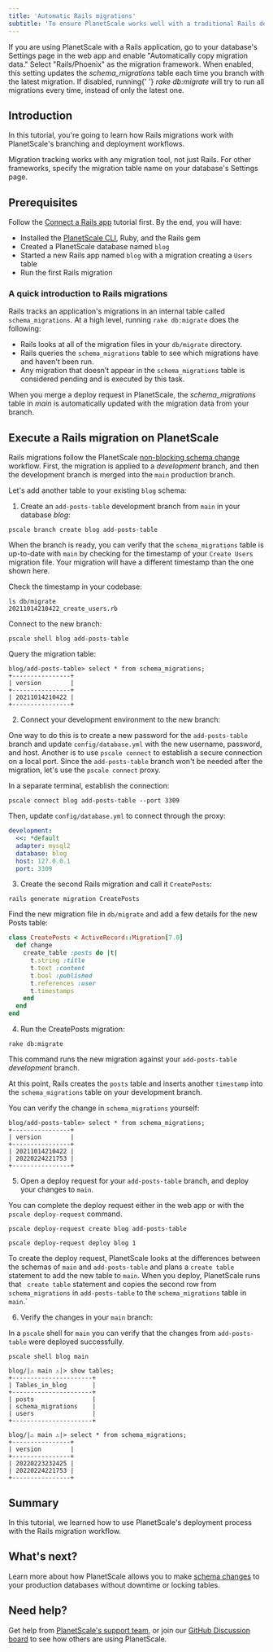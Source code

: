 ```yaml
---
title: 'Automatic Rails migrations'
subtitle: 'To ensure PlanetScale works well with a traditional Rails development process, we implemented the ability to automatically copy Rails migration metadata as part of our deployment process.'
---
```


<InfoBlock type='tip'>
  If you are using PlanetScale with a Rails application, go to your database's Settings page in the web app and enable
  "Automatically copy migration data." Select "Rails/Phoenix" as the migration framework. When enabled, this setting
  updates the <em>schema_migrations</em> table each time you branch with the latest migration. If disabled, running{' '}
  <em>rake db:migrate</em> will try to run all migrations every time, instead of only the latest one.
</InfoBlock>

## Introduction

In this tutorial, you're going to learn how Rails migrations work with PlanetScale's branching and deployment workflows.

<InfoBlock type='note'>
  Migration tracking works with any migration tool, not just Rails. For other frameworks, specify the migration table name on your database's Settings page.
</InfoBlock>

## Prerequisites
Follow the [Connect a Rails app](/tutorials/connect-rails-app) tutorial first. By the end, you will have:
- Installed the [PlanetScale CLI](https://github.com/planetscale/cli), Ruby, and the Rails gem
- Created a PlanetScale database named `blog`
- Started a new Rails app named `blog` with a migration creating a `Users` table
- Run the first Rails migration

### A quick introduction to Rails migrations

Rails tracks an application's migrations in an internal table called `schema_migrations`. At a high level, running `rake db:migrate` does the following:

- Rails looks at all of the migration files in your `db/migrate` directory.
- Rails queries the `schema_migrations` table to see which migrations have and haven't been run.
- Any migration that doesn’t appear in the `schema_migrations` table is considered pending and is executed by this task.

<InfoBlock type='tip'>
  When you merge a deploy request in PlanetScale, the <em>schema_migrations</em> table in <em>main</em> is
  automatically updated with the migration data from your branch.
</InfoBlock>

## Execute a Rails migration on PlanetScale

Rails migrations follow the PlanetScale [non-blocking schema change](/concepts/nonblocking-schema-changes) workflow. First, the migration is applied to a _development_ branch, and then the development branch is merged into the `main` production branch.

Let's add another table to your existing `blog` schema:

1. Create an `add-posts-table` development branch from `main` in your database _blog_:

```
pscale branch create blog add-posts-table
```

When the branch is ready, you can verify that the `schema_migrations` table is up-to-date with `main` by checking for the timestamp of your `Create Users` migration file. Your migration will have a different timestamp than the one shown here.

Check the timestamp in your codebase:

```
ls db/migrate
20211014210422_create_users.rb
```

Connect to the new branch:

```
pscale shell blog add-posts-table
```

Query the migration table:

```
blog/add-posts-table> select * from schema_migrations;
+----------------+
| version        |
+----------------+
| 20211014210422 |
+----------------+
```

2. Connect your development environment to the new branch:

One way to do this is to create a new password for the `add-posts-table` branch and update `config/database.yml` with the new username, password, and host. Another is to use `pscale connect` to establish a secure connection on a local port. Since the `add-posts-table` branch won't be needed after the migration, let's use the `pscale connect` proxy.

In a separate terminal, establish the connection:

```
pscale connect blog add-posts-table --port 3309
```

Then, update `config/database.yml` to connect through the proxy:

```yaml
development:
  <<: *default
  adapter: mysql2
  database: blog
  host: 127.0.0.1
  port: 3309
```

3. Create the second Rails migration and call it `CreatePosts`:

```
rails generate migration CreatePosts
```

Find the new migration file in `db/migrate` and add a few details for the new Posts table:

```ruby
class CreatePosts < ActiveRecord::Migration[7.0]
  def change
    create_table :posts do |t|
      t.string :title
      t.text :content
      t.bool :published
      t.references :user
      t.timestamps
    end
  end
end
```

4. Run the CreatePosts migration:

```
rake db:migrate
```

This command runs the new migration against your `add-posts-table` _development_ branch.

At this point, Rails creates the `posts` table and inserts another `timestamp` into the `schema_migrations` table on your development branch.

You can verify the change in `schema_migrations` yourself:

```
blog/add-posts-table> select * from schema_migrations;
+----------------+
| version        |
+----------------+
| 20211014210422 |
| 20220224221753 |
+----------------+
```

5. Open a deploy request for your `add-posts-table` branch, and deploy your changes to `main`.

You can complete the deploy request either in the web app or with the `pscale deploy-request` command.

```
pscale deploy-request create blog add-posts-table
```

```
pscale deploy-request deploy blog 1
```

To create the deploy request, PlanetScale looks at the differences between the schemas of `main` and `add-posts-table` and plans a `create table` statement to add the new table to `main`. When you deploy, PlanetScale runs that ` create table` statement and copies the second row from `schema_migrations` in `add-posts-table` to the `schema_migrations` table in `main`.`

6. Verify the changes in your `main` branch:

In a `pscale` shell for `main` you can verify that the changes from `add-posts-table` were deployed successfully.

```
pscale shell blog main
```

```
blog/|⚠ main ⚠|> show tables;
+----------------------+
| Tables_in_blog       |
+----------------------+
| posts                |
| schema_migrations    |
| users                |
+----------------------+

blog/|⚠ main ⚠|> select * from schema_migrations;
+----------------+
| version        |
+----------------+
| 20220223232425 |
| 20220224221753 |
+----------------+
```

## Summary

In this tutorial, we learned how to use PlanetScale's deployment process with the Rails migration workflow.

## What's next?

Learn more about how PlanetScale allows you to make [schema changes](/concepts/nonblocking-schema-changes) to your production databases without downtime or locking tables.

## Need help?

Get help from [PlanetScale's support team](https://www.planetscale.com/support), or join our [GitHub Discussion board](https://github.com/planetscale/beta/discussions) to see how others are using PlanetScale.
